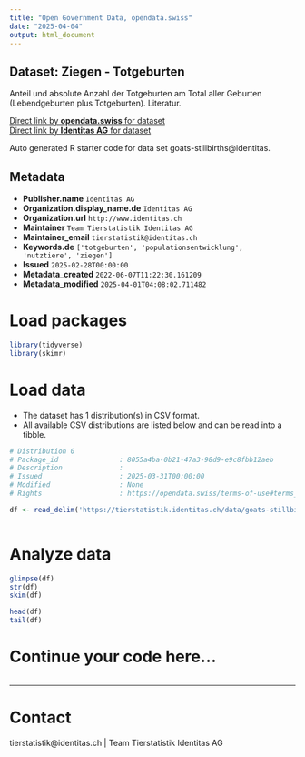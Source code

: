 ```yaml
---
title: "Open Government Data, opendata.swiss"
date: "2025-04-04"
output: html_document
---
```


## Dataset: Ziegen - Totgeburten

Anteil und absolute Anzahl der Totgeburten am Total aller Geburten (Lebendgeburten plus Totgeburten). Literatur.

[Direct link by **opendata.swiss** for dataset](https://opendata.swiss/de/dataset/ziegen-totgeburten)<br>
[Direct link by **Identitas AG** for dataset](https://tierstatistik.identitas.ch/)

Auto generated R starter code for data set goats-stillbirths@identitas.

## Metadata

- **Publisher.name** `Identitas AG`
- **Organization.display_name.de** `Identitas AG`
- **Organization.url** `http://www.identitas.ch`
- **Maintainer** `Team Tierstatistik Identitas AG`
- **Maintainer_email** `tierstatistik@identitas.ch`
- **Keywords.de** `['totgeburten', 'populationsentwicklung', 'nutztiere', 'ziegen']`
- **Issued** `2025-02-28T00:00:00`
- **Metadata_created** `2022-06-07T11:22:30.161209`
- **Metadata_modified** `2025-04-01T04:08:02.711482`


# Load packages

```r

library(tidyverse)
library(skimr)

```

# Load data

-   The dataset has 1 distribution(s) in CSV format.
-   All available CSV distributions are listed below and can be read into a tibble.

```r

# Distribution 0
# Package_id               : 8055a4ba-0b21-47a3-98d9-e9c8fbb12aeb
# Description              : 
# Issued                   : 2025-03-31T00:00:00
# Modified                 : None
# Rights                   : https://opendata.swiss/terms-of-use#terms_by

df <- read_delim('https://tierstatistik.identitas.ch/data/goats-stillbirths.csv')



```

# Analyze data

```r

glimpse(df)
str(df)
skim(df)

head(df)
tail(df)

```

# Continue your code here...

```r

```

------------------------------------------------------------------------

# Contact

tierstatistik@identitas.ch | Team Tierstatistik Identitas AG
